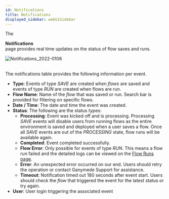 ```yaml
---
id: Notifications
title: Notifications
displayed_sidebar: webUiSidebar
---
```



The <div className="button purple_button"><NotificationOutlined /> **Notifications**</div> page provides real time updates on the status of flow saves and runs. 

<img alt="Notifications_2022-0106" src="https://user-images.githubusercontent.com/46538575/211053033-d6c6abf7-2216-4de4-8327-25ae867ddfa9.png" />
<br />
<br />

The notifications table provides the following information per event.

- **Type**: Events of type _SAVE_ are created when _flows_ are saved and events of type _RUN_ are created when flows are run.
- **Flow Name**: Name of the _flow_ that was saved or run. Search bar is provided for filtering on specific flows.
- **Date / Time**: The date and time the event was created.
- **Status**: The following are the status types:
    - **Processing**: Event was kicked off and is processing. Processing _SAVE_ events will disable users from running flows as the entire environment is saved and deployed when a user saves a flow. Once all _SAVE_ events are out of the _PROCESSING_ state, flow runs will be available again.
    - **Completed**: Event completed successfully. 
    - **Flow Error**: Only possible for events of type _RUN_. This means a flow run failed and the detailed logs can be viewed on the [Flow Runs page](FlowRuns.mdx).
    - **Error**: An unexpected error occurred on our end. Users should retry the operation or contact Ganymede Support for assistance.
    - **Timeout**: Notification timed out 180 seconds after event start.  Users should check the _flow_ that triggered the event for the latest status or try again.
- **User**: User login triggering the associated event


